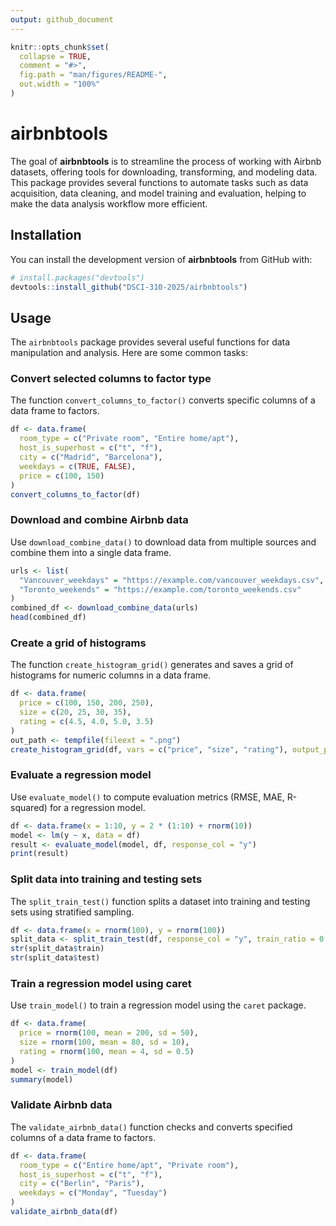 ```yaml
---
output: github_document
---
```


<!-- README.md is generated from README.Rmd. Please edit that file -->

```r
knitr::opts_chunk$set(
  collapse = TRUE,
  comment = "#>",
  fig.path = "man/figures/README-",
  out.width = "100%"
)
```

# airbnbtools

<!-- badges: start -->
<!-- badges: end -->

The goal of **airbnbtools** is to streamline the process of working with Airbnb datasets, offering tools for downloading, transforming, and modeling data. This package provides several functions to automate tasks such as data acquisition, data cleaning, and model training and evaluation, helping to make the data analysis workflow more efficient.

## Installation

You can install the development version of **airbnbtools** from GitHub with:

```r
# install.packages("devtools")
devtools::install_github("DSCI-310-2025/airbnbtools")
```

## Usage

The `airbnbtools` package provides several useful functions for data manipulation and analysis. Here are some common tasks:

### Convert selected columns to factor type

The function `convert_columns_to_factor()` converts specific columns of a data frame to factors.

```r
df <- data.frame(
  room_type = c("Private room", "Entire home/apt"),
  host_is_superhost = c("t", "f"),
  city = c("Madrid", "Barcelona"),
  weekdays = c(TRUE, FALSE),
  price = c(100, 150)
)
convert_columns_to_factor(df)
```

### Download and combine Airbnb data

Use `download_combine_data()` to download data from multiple sources and combine them into a single data frame.

```r
urls <- list(
  "Vancouver_weekdays" = "https://example.com/vancouver_weekdays.csv",
  "Toronto_weekends" = "https://example.com/toronto_weekends.csv"
)
combined_df <- download_combine_data(urls)
head(combined_df)
```

### Create a grid of histograms

The function `create_histogram_grid()` generates and saves a grid of histograms for numeric columns in a data frame.

```r
df <- data.frame(
  price = c(100, 150, 200, 250),
  size = c(20, 25, 30, 35),
  rating = c(4.5, 4.0, 5.0, 3.5)
)
out_path <- tempfile(fileext = ".png")
create_histogram_grid(df, vars = c("price", "size", "rating"), output_path = out_path)
```

### Evaluate a regression model

Use `evaluate_model()` to compute evaluation metrics (RMSE, MAE, R-squared) for a regression model.

```r
df <- data.frame(x = 1:10, y = 2 * (1:10) + rnorm(10))
model <- lm(y ~ x, data = df)
result <- evaluate_model(model, df, response_col = "y")
print(result)
```

### Split data into training and testing sets

The `split_train_test()` function splits a dataset into training and testing sets using stratified sampling.

```r
df <- data.frame(x = rnorm(100), y = rnorm(100))
split_data <- split_train_test(df, response_col = "y", train_ratio = 0.75)
str(split_data$train)
str(split_data$test)
```

### Train a regression model using caret

Use `train_model()` to train a regression model using the `caret` package.

```r
df <- data.frame(
  price = rnorm(100, mean = 200, sd = 50),
  size = rnorm(100, mean = 80, sd = 10),
  rating = rnorm(100, mean = 4, sd = 0.5)
)
model <- train_model(df)
summary(model)
```

### Validate Airbnb data

The `validate_airbnb_data()` function checks and converts specified columns of a data frame to factors.

```r
df <- data.frame(
  room_type = c("Entire home/apt", "Private room"),
  host_is_superhost = c("t", "f"),
  city = c("Berlin", "Paris"),
  weekdays = c("Monday", "Tuesday")
)
validate_airbnb_data(df)
```
